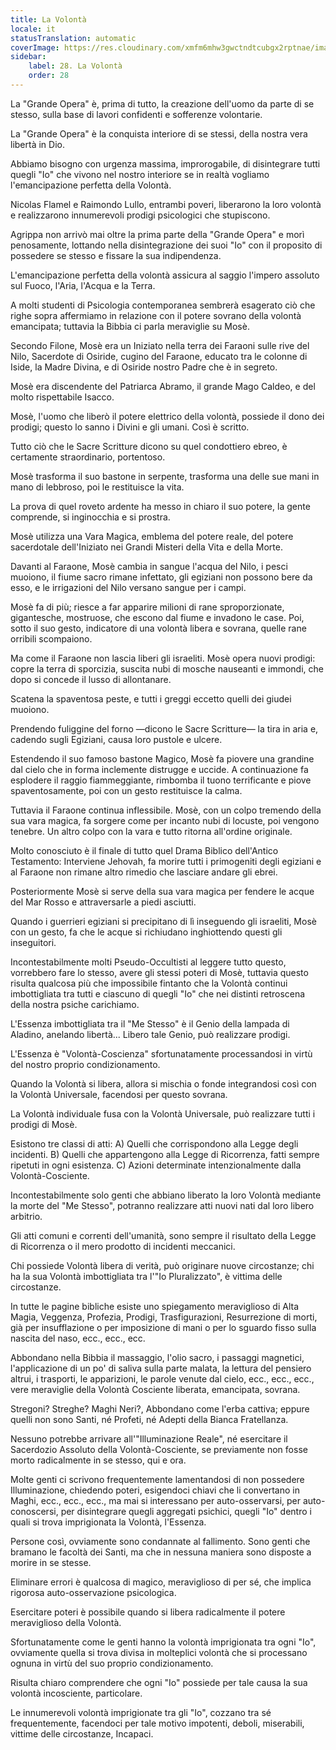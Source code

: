```yaml
---
title: La Volontà
locale: it
statusTranslation: automatic
coverImage: https://res.cloudinary.com/xmfm6mhw3gwctndtcubgx2rptnae/image/upload/v1740468922/small_cover_tratado_de_psicologia_revolucionaria_a4c0dca4e0.webp
sidebar:
    label: 28. La Volontà
    order: 28
---
```

La "Grande Opera" è, prima di tutto, la creazione dell'uomo da parte di se stesso, sulla base di lavori confidenti e sofferenze volontarie.

La "Grande Opera" è la conquista interiore di se stessi, della nostra vera libertà in Dio.

Abbiamo bisogno con urgenza massima, improrogabile, di disintegrare tutti quegli "Io" che vivono nel nostro interiore se in realtà vogliamo l'emancipazione perfetta della Volontà.

Nicolas Flamel e Raimondo Lullo, entrambi poveri, liberarono la loro volontà e realizzarono innumerevoli prodigi psicologici che stupiscono.

Agrippa non arrivò mai oltre la prima parte della "Grande Opera" e morì penosamente, lottando nella disintegrazione dei suoi "Io" con il proposito di possedere se stesso e fissare la sua indipendenza.

L'emancipazione perfetta della volontà assicura al saggio l'impero assoluto sul Fuoco, l'Aria, l'Acqua e la Terra.

A molti studenti di Psicologia contemporanea sembrerà esagerato ciò che righe sopra affermiamo in relazione con il potere sovrano della volontà emancipata; tuttavia la Bibbia ci parla meraviglie su Mosè.

Secondo Filone, Mosè era un Iniziato nella terra dei Faraoni sulle rive del Nilo, Sacerdote di Osiride, cugino del Faraone, educato tra le colonne di Iside, la Madre Divina, e di Osiride nostro Padre che è in segreto.

Mosè era discendente del Patriarca Abramo, il grande Mago Caldeo, e del molto rispettabile Isacco.

Mosè, l'uomo che liberò il potere elettrico della volontà, possiede il dono dei prodigi; questo lo sanno i Divini e gli umani. Così è scritto.

Tutto ciò che le Sacre Scritture dicono su quel condottiero ebreo, è certamente straordinario, portentoso.

Mosè trasforma il suo bastone in serpente, trasforma una delle sue mani in mano di lebbroso, poi le restituisce la vita.

La prova di quel roveto ardente ha messo in chiaro il suo potere, la gente comprende, si inginocchia e si prostra.

Mosè utilizza una Vara Magica, emblema del potere reale, del potere sacerdotale dell'Iniziato nei Grandi Misteri della Vita e della Morte.

Davanti al Faraone, Mosè cambia in sangue l'acqua del Nilo, i pesci muoiono, il fiume sacro rimane infettato, gli egiziani non possono bere da esso, e le irrigazioni del Nilo versano sangue per i campi.

Mosè fa di più; riesce a far apparire milioni di rane sproporzionate, gigantesche, mostruose, che escono dal fiume e invadono le case. Poi, sotto il suo gesto, indicatore di una volontà libera e sovrana, quelle rane orribili scompaiono.

Ma come il Faraone non lascia liberi gli israeliti. Mosè opera nuovi prodigi: copre la terra di sporcizia, suscita nubi di mosche nauseanti e immondi, che dopo si concede il lusso di allontanare.

Scatena la spaventosa peste, e tutti i greggi eccetto quelli dei giudei muoiono.

Prendendo fuliggine del forno —dicono le Sacre Scritture— la tira in aria e, cadendo sugli Egiziani, causa loro pustole e ulcere.

Estendendo il suo famoso bastone Magico, Mosè fa piovere una grandine dal cielo che in forma inclemente distrugge e uccide. A continuazione fa esplodere il raggio fiammeggiante, rimbomba il tuono terrificante e piove spaventosamente, poi con un gesto restituisce la calma.

Tuttavia il Faraone continua inflessibile. Mosè, con un colpo tremendo della sua vara magica, fa sorgere come per incanto nubi di locuste, poi vengono tenebre. Un altro colpo con la vara e tutto ritorna all'ordine originale.

Molto conosciuto è il finale di tutto quel Drama Biblico dell'Antico Testamento: Interviene Jehovah, fa morire tutti i primogeniti degli egiziani e al Faraone non rimane altro rimedio che lasciare andare gli ebrei.

Posteriormente Mosè si serve della sua vara magica per fendere le acque del Mar Rosso e attraversarle a piedi asciutti.

Quando i guerrieri egiziani si precipitano di lì inseguendo gli israeliti, Mosè con un gesto, fa che le acque si richiudano inghiottendo questi gli inseguitori.

Incontestabilmente molti Pseudo-Occultisti al leggere tutto questo, vorrebbero fare lo stesso, avere gli stessi poteri di Mosè, tuttavia questo risulta qualcosa più che impossibile fintanto che la Volontà continui imbottigliata tra tutti e ciascuno di quegli "Io" che nei distinti retroscena della nostra psiche carichiamo.

L'Essenza imbottigliata tra il "Me Stesso" è il Genio della lampada di Aladino, anelando libertà... Libero tale Genio, può realizzare prodigi.

L'Essenza è "Volontà-Coscienza" sfortunatamente processandosi in virtù del nostro proprio condizionamento.

Quando la Volontà si libera, allora si mischia o fonde integrandosi così con la Volontà Universale, facendosi per questo sovrana.

La Volontà individuale fusa con la Volontà Universale, può realizzare tutti i prodigi di Mosè.

Esistono tre classi di atti: A) Quelli che corrispondono alla Legge degli incidenti. B) Quelli che appartengono alla Legge di Ricorrenza, fatti sempre ripetuti in ogni esistenza. C) Azioni determinate intenzionalmente dalla Volontà-Cosciente.

Incontestabilmente solo genti che abbiano liberato la loro Volontà mediante la morte del "Me Stesso", potranno realizzare atti nuovi nati dal loro libero arbitrio.

Gli atti comuni e correnti dell'umanità, sono sempre il risultato della Legge di Ricorrenza o il mero prodotto di incidenti meccanici.

Chi possiede Volontà libera di verità, può originare nuove circostanze; chi ha la sua Volontà imbottigliata tra l'"Io Pluralizzato", è vittima delle circostanze.

In tutte le pagine bibliche esiste uno spiegamento meraviglioso di Alta Magia, Veggenza, Profezia, Prodigi, Trasfigurazioni, Resurrezione di morti, già per insufflazione o per imposizione di mani o per lo sguardo fisso sulla nascita del naso, ecc., ecc., ecc.

Abbondano nella Bibbia il massaggio, l'olio sacro, i passaggi magnetici, l'applicazione di un po' di saliva sulla parte malata, la lettura del pensiero altrui, i trasporti, le apparizioni, le parole venute dal cielo, ecc., ecc., ecc., vere meraviglie della Volontà Cosciente liberata, emancipata, sovrana.

Stregoni? Streghe? Maghi Neri?, Abbondano come l'erba cattiva; eppure quelli non sono Santi, né Profeti, né Adepti della Bianca Fratellanza.

Nessuno potrebbe arrivare all'"Illuminazione Reale", né esercitare il Sacerdozio Assoluto della Volontà-Cosciente, se previamente non fosse morto radicalmente in se stesso, qui e ora.

Molte genti ci scrivono frequentemente lamentandosi di non possedere Illuminazione, chiedendo poteri, esigendoci chiavi che li convertano in Maghi, ecc., ecc., ecc., ma mai si interessano per auto-osservarsi, per auto-conoscersi, per disintegrare quegli aggregati psichici, quegli "Io" dentro i quali si trova imprigionata la Volontà, l'Essenza.

Persone così, ovviamente sono condannate al fallimento. Sono genti che bramano le facoltà dei Santi, ma che in nessuna maniera sono disposte a morire in se stesse.

Eliminare errori è qualcosa di magico, meraviglioso di per sé, che implica rigorosa auto-osservazione psicologica.

Esercitare poteri è possibile quando si libera radicalmente il potere meraviglioso della Volontà.

Sfortunatamente come le genti hanno la volontà imprigionata tra ogni "Io", ovviamente quella si trova divisa in molteplici volontà che si processano ognuna in virtù del suo proprio condizionamento.

Risulta chiaro comprendere che ogni "Io" possiede per tale causa la sua volontà incosciente, particolare.

Le innumerevoli volontà imprigionate tra gli "Io", cozzano tra sé frequentemente, facendoci per tale motivo impotenti, deboli, miserabili, vittime delle circostanze, Incapaci.

